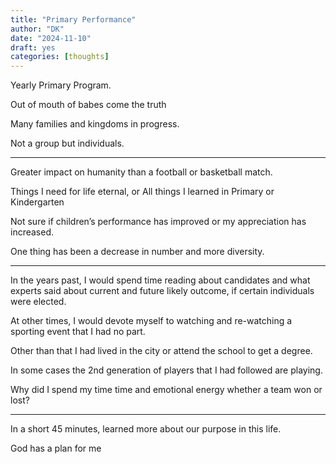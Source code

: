 ```yaml
---
title: "Primary Performance"
author: "DK"
date: "2024-11-10"
draft: yes
categories: [thoughts]
---
```


Yearly Primary Program.

Out of mouth of babes come the truth

Many families and kingdoms in progress.

Not a group but individuals.

------------------------------------------------------------------------

Greater impact on humanity than a football or basketball match.

Things I need for life eternal, or All things I learned in Primary or Kindergarten

Not sure if children's performance has improved or my appreciation has increased.

One thing has been a decrease in number and more diversity.

------------------------------------------------------------------------

In the years past, I would spend time reading about candidates and what experts said about current and future likely outcome, if certain individuals were elected.

At other times, I would devote myself to watching and re-watching a sporting event that I had no part.

Other than that I had lived in the city or attend the school to get a degree.

In some cases the 2nd generation of players that I had followed are playing.

Why did I spend my time time and emotional energy whether a team won or lost?

------------------------------------------------------------------------

In a short 45 minutes, learned more about our purpose in this life.

God has a plan for me
